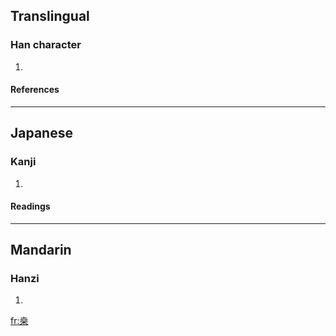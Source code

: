 {{see|桑}}

==Translingual==
===Han character===
{{Han char|rn=75|rad=木|as=06|sn=10|four=|canj=十廿木 (JTD)}}
# {{defn|Han|sort=木06}}
====References====
{{Han ref|kx=0526.040|dkj=14685|hdz=21176.120|uh=6852|ud=26706}}

----
==Japanese==
===Kanji===
{{ja-kanji|grade=|rs=木06}}
# {{defn|Japanese}} 
====Readings====
{{ja-readings|on=[[そう]] (sō)|kun=[[くわ]] (kuwa)}}

----
==Mandarin==
===Hanzi===
{{cmn-hanzi|pin=[[sāng]] (sang1)|wg=sang<sup>1</sup>}}
# {{defn|Mandarin}}

[[fr:桒]]